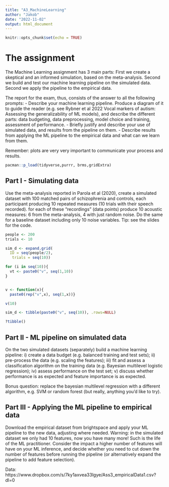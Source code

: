 ```yaml
---
title: "A3_MachineLearning"
author: "Jakob"
date: "2022-11-02"
output: html_document
---
```


```r
knitr::opts_chunk$set(echo = TRUE)
```
# The assignment

The Machine Learning assignment has 3 main parts: First we create a skeptical and an informed simulation, based on the meta-analysis. Second we build and test our machine learning pipeline on the simulated data. Second we apply the pipeline to the empirical data.

The report for the exam, thus, consists of the answer to all the following prompts:
- Describe your machine learning pipeline. Produce a diagram of it to guide the reader (e.g. see Rybner et al 2022 Vocal markers of autism: Assessing the generalizability of ML models), and describe the different parts: data budgeting, data preprocessing, model choice and training, assessment of performance.
- Briefly justify and describe your use of simulated data, and results from the pipeline on them.
- Describe results from applying the ML pipeline to the empirical data and what can we learn from them.

Remember: plots are very very important to communicate your process and results.

```r
pacman::p_load(tidyverse,purrr, brms,gridExtra)
```


## Part I - Simulating data

Use the meta-analysis reported in Parola et al (2020), create a simulated dataset with 100 matched pairs of schizophrenia and controls, each participant producing 10 repeated measures (10 trials with their speech recorded). for each of these "recordings" (data points) produce 10 acoustic measures: 6 from the meta-analysis, 4 with just random noise. Do the same for a baseline dataset including only 10 noise variables. Tip: see the slides for the code. 

```r

people <- 200
trials <- 10

sim_d <- expand.grid( 
  ID = seq(people/2), 
   trials = seq(10))

for (i in seq(10)){
  vt <- paste0("v", seq(1,10))
}


v <- function(x){
  paste0(rep("v",x), seq(1,x))}

v(10)

sim_d <- tibble(paste0("v", seq(10)), .rows=NULL)

?tibble()

```


## Part II - ML pipeline on simulated data

On the two simulated datasets (separately) build a machine learning pipeline: i) create a data budget (e.g. balanced training and test sets); ii) pre-process the data (e.g. scaling the features); iii) fit and assess a classification algorithm on the training data (e.g. Bayesian multilevel logistic regression); iv) assess performance on the test set; v) discuss whether performance is as expected and feature importance is as expected.

Bonus question: replace the bayesian multilevel regression with a different algorithm, e.g. SVM or random forest (but really, anything you'd like to try).

## Part III - Applying the ML pipeline to empirical data

Download the empirical dataset from brightspace and apply your ML pipeline to the new data, adjusting where needed. Warning: in the simulated dataset we only had 10 features, now you have many more! Such is the life of the ML practitioner. Consider the impact a higher number of features will have on your ML inference, and decide whether you need to cut down the number of features before running the pipeline (or alternatively expand the pipeline to add feature selection).

Data: https://www.dropbox.com/s/7ky1axvea33lgye/Ass3_empiricalData1.csv?dl=0